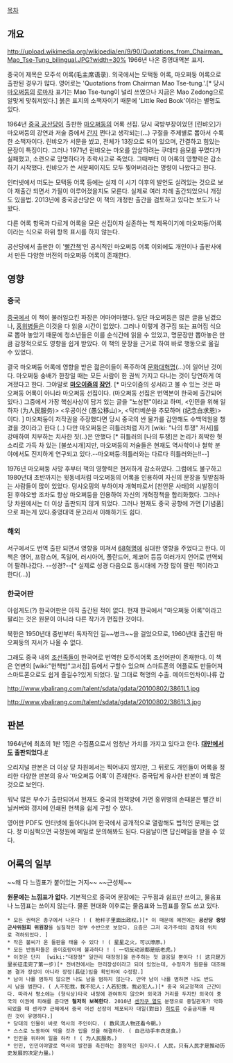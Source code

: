 [[목차]]
== 개요 ==

http://upload.wikimedia.org/wikipedia/en/9/90/Quotations_from_Chairman_Mao_Tse-Tung_bilingual.JPG?width=30% 
1966년 나온 중영대역본 표지. 


중국어 제목은 모주석 어록(毛主席语录). 외국에서는 모택동 어록, 마오쩌둥 어록으로 출판된 경우가 많다. 영어로는 'Quotations from Chairman Mao Tse-tung.'.[* 당시 [[마오쩌둥]]의 [[로마자]] 표기는 Mao Tse-tung이 널리 쓰였으나 지금은 Mao Zedong으로 알맞게 맞춰져있다.] 붉은 표지의 소책자이기 때문에 'Little Red Book'이라는 별명도 있다.

1964년 [[중국 공산당]]이 출판한 [[마오쩌둥]]의 어록 선집.  당시 국방부장이었던 [린뱌오]가 마오쩌둥의 강연과 저술 중에서 [[간지]] 쩐다고 생각되는(...) 구절을 주제별로 뽑아서 수록한 소책자이다. 린뱌오가 서문을 썼고, 전체가 13장으로 되어 있으며, 간결하고 힘있는 문장이 특징이다. 그러나 1971년 린뱌오는 마오를 암살하려는 쿠데타 음모를 꾸몄다가 실패했고, 소련으로 망명하다가  추락사고로 죽었다. 그때부터 이 어록의 영향력은 감소하기 시작했다. 린뱌오가 쓴 서문페이지도 모두 찢어버리라는 명령이 나왔다고 한다. 

인터넷에서 떠도는 모택동 어록 등에는 실제 이 시기 이후의 발언도 실려있는 것으로 보아 재출간 되면서 가필이 이루어졌을지도 모른다. 실제로 여러 차례 출간되었으니 개정도 있을법. 2013년에 중국공산당은 이 책의 개정판 출간을 검토하고 있다는 보도가 나왔다.

다른 어록 항목과 다르게 어록을 모은 선집이자 실존하는 책 제목이기에 마오쩌둥/어록이라는 식으로 하위 항목 표시를 하지 않는다.

공산당에서 출판한 이 '[[빨간책]]'인 공식적인 마오쩌둥 어록 이외에도 개인이나 출판사에서 만든 다양한 버전의 마오쩌뚱 어록이 존재한다.

== 영향 ==
=== 중국 ===
[[중국]]에서 이 책이 불러일으킨 파장은 어마어마했다. 일단 마오쩌둥은 많은 글을 남겼으나, [[홍위병]]들은 이것을 다 읽을 시간이 없었다. 그러나 이렇게 경구집 또는 표어집 식으로 뽑아 놓았기 때문에 청소년들은 이를 순식간에 읽을 수 있었고, 명문장만 뽑아놓은 만큼 감정적으로도 영향을 쉽게 받았다. 이 책의 문장을 근거로 하여 바로 행동으로 옮길 수 있었다. 

결국 마오쩌둥 어록에 영향을 받은 젊은이들이 폭주하여 [[문화대혁명]](...)이 일어난 것이다. 마오쩌둥 숭배가 한창일 때는 모든 사람이 한 권씩 가지고 다니는 것이 당연하게 여겨졌다고 한다. 그야말로 '''[[마오이즘]]의 [[잠언]]'''. [* 마오이즘의 성서라고 볼 수 있는 것은 마오쩌둥 어록이 아니라 마오쩌둥 선집이다. (마오쩌둥 선집은 번역본이 한국에 출간되어 있다.)  그중에서 가장 핵심사상이 담겨 있는 글을 "노삼편"이라고 하며,     <인민을 위해 일하자 (为人民服务)> <우공이산 (愚公移山)>, <닥터베쑨을 추모하며  (纪念白求恩)>이다. ] 마오쩌둥이 저작권을 주장했다면 당시 중국의 싼 물가를 감안해도 수백억원을 챙겼을 것이라고 한다 (..) 다만 마오쩌둥은 히틀러처럼 자기 [wiki: "나의 투쟁" 저서]를 강매하여 치부하는 치사한 짓(..)은 안했다 [* 히틀러의 [나의 투쟁]은 논리가 희박한 헛소리로 가득 차 있는 [불쏘시개]지만, 마오쩌둥의 저술들은 현재도 역사학이나 철학 분야에서도 진지하게 연구되고 있다.--마오쩌둥:히틀러와는 다르다 히틀러와는!!--]

1976년 마오쩌둥 사망 후부터 책의 영향력은 현저하게 감소하였다. 그럼에도 불구하고 1980년대 초반까지는 윗동네처럼 마오쩌둥의 어록을 인용하여 자신의 문장을 뒷받침하는 사람들이 많이 있었다. 덩샤오핑의 부하이자 개혁파로서 [천안문 사태]의 시발점이 된 후야오방 조차도 항상 마오쩌둥을 인용하여 자신의 개혁정책을 합리화했다. 그러나 당 차원에서는 더 이상 출판되지 않게 되었다. 그러나 현재도 중국 공항에 가면 [기념품]으로 파는게 있다.중영대역 문고라서 이해하기도 쉽다.

=== 해외 ===
서구에서도 번역 출판 되면서 영향을 미쳐서 [[68혁명]]에 심대한 영향을 주었다고 한다. 이 책은 영어, 프랑스어, 독일어, 러시아어, 폴란드어, 체코어 등등 여러가지 언어로 번역되어 팔려나갔다. --성경?--[* 실제로 성경 다음으로 동시대에 가장 많이 팔린 책이라고 한다(...)]

=== 한국어판 ===
아쉽게도(?) 한국어판은 아직 출간된 적이 없다. 현재 한국에서 "마오쩌둥 어록"이라고 팔리는 것은 원문이 아니라 다른 작가가 편집한 것이다.

북한은 1950년대 중반부터 독자적인 길~~병크~~을 걸었으므로, 1960년대 출간된 마오쩌둥의 저서가 나올 수 없다.

그래도 중국 내의 [[조선족]]들이 한국어로 번역한 모주석어록 조선어판이 존재한다. 이 책은 연변의 [wiki:"헌책방"고서점] 등에서 구할수 있으며 스마트폰의 어플로도 만들어져 스마트폰으로도 쉽게 즐길수?있게 되었다. 말 그대로 혁명의 수출. 메이드인차이나류 갑

http://www.ybalirang.com/talent/sdata/gdata/20100802/3861L1.jpg

http://www.ybalirang.com/talent/sdata/gdata/20100802/3861L3.jpg
 

== 판본 ==
1964년에 최초의 1판 1집은 수집품으로서 엄청난 가치를 가지고 있다고 한다. '''[[대만]]에서도 출판되었다.'''[http://www.jabo.co.kr/sub_read.html?uid=12255&section=sc4 #]

오리지널 판본은 더 이상 당 차원에서는 찍어내지 않지만, 그 뒤로도 개인들이 어록을 정리한 다양한 판본의 유사 '마오쩌둥 어록'이 존재한다. 중국답게 유사한 판본이 꽤 많은 것으로 보인다.

워낙 많은 부수가 출판되어서 현재도 중국의 헌책방에 가면 홍위병의 손때묻은 빨간 비닐커버와 갱지에 인쇄된 헌책을 쉽게 구할 수 있다. 

영어판 PDF도 인터넷에 돌아다니며 한국에서 공개적으로 열람해도 법적인 문제는 없다. 정 미심쩍으면 국정원에 메일로 문의해봐도 된다. 다음날이면 답신메일을 받을 수 있다.
== 어록의 일부 ==
~~왜 다 느낌표가 붙어있는 거지~~ ~~근성체~~ 

'''원문에는 느낌표가 없다.''' 기본적으로 중국어 문장에는 구두점과 쉼표만 쓰이고, 물음표나 느낌표는 쓰이지 않는다. 물론 현대화 이후로는 물음표와 느낌표를 잘도 쓰고 있다.

 * 모든 권력은 총구에서 나온다 ! ( 枪杆子里面出政权。)[* 이 때문에 예전에는 '''공산당 중앙군사위원회 위원장'''을 실질적인 정부 수반으로 보았다. 요즘은 그저 국가주석의 겸직의 위치로 격하되었다. ]
 * 작은 불씨가 온 들판을 태울 수 있다 ! ( 星星之火，可以燎原。) 
 * 모든 반동파들은 종이호랑이에 불과하다 ! ( 一切反动派都是纸老虎。)
 * 이것은 단지  [wiki:"대장정" 일만리 대장정]을 완주하는 첫 걸음일 뿐이다 !( 这只是万里长征走完了第一步)[* 전버전에서는 만리장성이라고 되어 있었는데, 수정자가 원문을 대조해본 결과 장성이 아니라 장정(長征)임을 확인하여 수정함.]
 * 남이 나를 범하지 않으면 나도 남을 범하지 않는다. 만약 남이 나를 범하면 나도 반드시 남을 범한다. ( 人不犯我，我不犯人；人若犯我，我必犯人。)[* 중국 외교정책의 근간이다. 따라서 평소에는 (형식상)타국 내정에 관여하지 않으며 외국과 거리를 두지만 외국이 중국의 이권에 피해를 준다면 '''철저히 보복한다'''. 2010년 [[센카쿠 열도]] 분쟁으로 중일관계가 악화되었을 때 센카쿠 근해에서 중국 어선 선장이 체포되자 대일(對日) [[희토류]] 수출금지를 때린 것이 유명하다.]
 * 당대의 인물이 바로 역사의 주인이다. ( 数风流人物还看今朝。)
 * 스스로 노동하여 먹을 것과 입을 것을 해결하라. ( 自己动手丰衣足食。)
 * 인민을 위하여 일을 하라 ! ( 为人民服务。)
 * 인민, 인민이야말로 역사의 발전을 촉진하는 결정적인 힘이다.( 人民，只有人民才是推动历史发展的决定力量。) 


